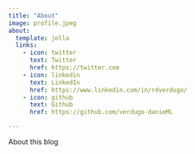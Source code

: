 ```yaml
---
title: "About"
image: profile.jpeg
about:
  template: jolla
  links:
    - icon: twitter
      text: Twitter
      href: https://twitter.com
    - icon: linkedin
      text: LinkedIn
      href: https://www.linkedin.com/in/rdverdugo/
    - icon: github
      text: Github
      href: https://github.com/verdugo-danieML

---
```


About this blog
